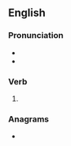 ==English==

===Pronunciation===
* {{IPA|en|/eɪpt/}}
* {{rhymes|en|eɪpt|s=1}}

===Verb===
{{head|en|verb form}}

# {{en-past of|ape}}

===Anagrams===
* {{anagrams|en|a=adep|E.D. Pa.|PDEA|PEAD|peda}}